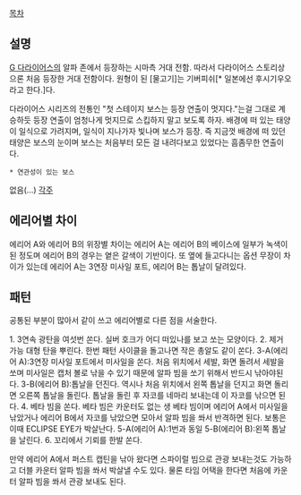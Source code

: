 [[목차]]
== 설명 ==
[[G 다라이어스]]의 알파 존에서 등장하는 시마측 거대 전함.
따라서 다라이어스 스토리상으론 처음 등장한 거대 전함이다.
원형이 된 [물고기]는 기버피쉬[* 일본에선 후시기우오라고 한다.]다.

다라이어스 시리즈의 전통인 "첫 스테이지 보스는 등장 연출이 멋지다."는걸 그대로 계승하듯 등장 연출이 엄청나게 멋지므로 스킵하지 말고 보도록 하자.
배경에 떠 있는 태양이 일식으로 가려지며, 일식이 지나가자 빛나며 보스가 등장. 즉 지금껏 배경에 떠 있던 태양은 보스의 눈이며 보스는 처음부터 모든 걸 내려다보고 있었다는 흠좀무한 연출이다.

 * 연관성이 있는 보스
없음(...)
[[각주]]
== 에리어별 차이 ==
에리어 A와 에리어 B의 위장별 차이는 에리어 A는 에리어 B의 베이스에 일부가 녹색이 된 정도며 에리어 B의 경우는 옅은 갈색이 기반이다.
또 옆에 들고다니는 옵션 무장이 차이가 있는데 에리어 A는 3연장 미사일 포트, 에리어 B는 톱날이 달려있다.
== 패턴 ==
공통된 부분이 많아서 같이 쓰고 에리어별로 다른 점을 서술한다.

1. 3연속 광탄을 여섯번 쏜다. 실버 호크가 어디 떠있나를 보고 쏘는 모양이다.
2. 제거 가능 대형 탄을 뿌린다. 한번 패턴 사이클을 돌고나면 작은 총알도 같이 쏜다.
3-A(에리어 A):3연장 미사일 포트에서 미사일을 쏜다. 처음 위치에서 세발, 화면 돌려서 세발을 쏘며 미사일은 캡처 볼로 낚을 수 있기 때문에 알파 빔을 쏘기 위해서 반드시 낚아야된다.
3-B(에리어 B):톱날을 던진다. 역시나 처음 위치에서 왼쪽 톱날을 던지고 화면 돌리면 오른쪽 톱날을 돌린다. 톱날을 돌린 후 자코를 네마리 보내는데 이 자코를 낚으면 된다.
4. 베타 빔을 쏜다. 베타 빔은 카운터도 없는 생 베타 빔이며 에리어 A에서 미사일을 낚았거나 에리어 B에서 자코를 낚았으면 모아서 알파 빔을 쏴서 반격하면 된다. 보통은 이때 ECLIPSE EYE가 박살난다.
5-A(에리어 A):1번과 동일
5-B(에리어 B):왼쪽 톱날을 날린다.
6. 꼬리에서 기뢰를 한발 쏜다.

만약 에리어 A에서 퍼스트 캡틴을 낚아 왔다면 스파이럴 빔으로 관광 보내는것도 가능하고 더블 카운터 알파 빔을 쏴서 박살낼 수도 있다.
물론 타임 어택을 한다면 처음에 카운터 알파 빔을 쏴서 관광 보내도 된다.
